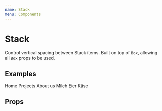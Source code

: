 ```yaml
---
name: Stack
menu: Components
---
```




# Stack

Control vertical spacing between Stack items. Built on top of `Box`, allowing all `Box` props to be used.

## Examples

<Playground>
	<Stack spacing="xxs">
		<TextLink href="#">Home</TextLink>
		<TextLink href="#">Projects</TextLink>
		<TextLink href="#">About us</TextLink>
	</Stack>
</Playground>

<Playground>
	<Stack as="list" spacing={[0, 's', 'xl']} breakpoints={['m', 'l']}>
		<TextLink href="#">Milch</TextLink>
		<TextLink href="#">Eier</TextLink>
		<Hidden above="xl">
			<TextLink href="#">Käse</TextLink>
		</Hidden>
	</Stack>
</Playground>

## Props

<Props of={Stack} />
